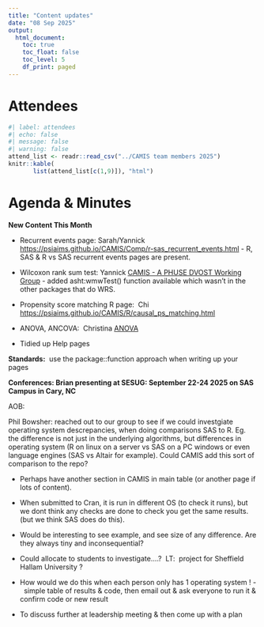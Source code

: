 ```yaml
---
title: "Content updates"
date: "08 Sep 2025"
output:
  html_document: 
    toc: true
    toc_float: false
    toc_level: 5
    df_print: paged
---
```


# Attendees

```r
#| label: attendees
#| echo: false
#| message: false
#| warning: false
attend_list <- readr::read_csv("../CAMIS team members 2025")
knitr::kable(
       list(attend_list[c(1,9)]), "html")
```

# Agenda & Minutes

**New Content This Month**

-   Recurrent events page: Sarah/Yannick <https://psiaims.github.io/CAMIS/Comp/r-sas_recurrent_events.html> - R, SAS & R vs SAS recurrent events pages are present.

-   Wilcoxon rank sum test: Yannick [CAMIS - A PHUSE DVOST Working Group](https://psiaims.github.io/CAMIS/) - added asht:wmwTest() function available which wasn't in the other packages that do WRS.

-   Propensity score matching R page:  Chi  <https://psiaims.github.io/CAMIS/R/causal_ps_matching.html>

-   ANOVA, ANCOVA:  Christina [ANOVA](https://psiaims.github.io/CAMIS/R/anova.html)

-   Tidied up Help pages\

**Standards:**  use the package::function approach when writing up your pages

**Conferences: Brian presenting at SESUG: September 22-24 2025 on SAS Campus in Cary, NC**

AOB:

Phil Bowsher: reached out to our group to see if we could investgiate operating system descrepancies, when doing comparisons SAS to R. Eg. the difference is not just in the underlying algorithms, but differences in operating system (R on linux on a server vs SAS on a PC windows or even language engines (SAS vs Altair for example). Could CAMIS add this sort of comparison to the repo?  

-   Perhaps have another section in CAMIS in main table (or another page if lots of content).

-   When submitted to Cran, it is run in different OS (to check it runs), but we dont think any checks are done to check you get the same results. (but we think SAS does do this).

-   Would be interesting to see example, and see size of any difference. Are they always tiny and inconsequential?

-   Could allocate to students to investigate\....?  LT:  project for Sheffield Hallam University ?

-   How would we do this when each person only has 1 operating system ! -  simple table of results & code, then email out & ask everyone to run it & confirm code or new result

-   To discuss further at leadership meeting & then come up with a plan
